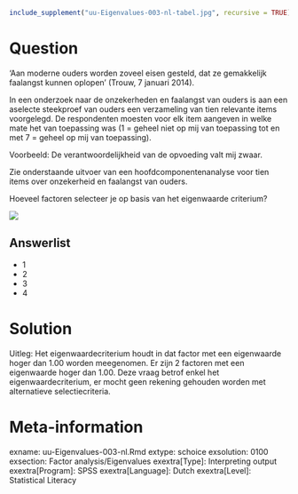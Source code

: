 ```r
include_supplement("uu-Eigenvalues-003-nl-tabel.jpg", recursive = TRUE)
```


Question
========
  
‘Aan moderne ouders worden zoveel eisen gesteld, dat ze gemakkelijk faalangst kunnen oplopen’ (Trouw, 7 januari 2014). 

In een onderzoek naar de onzekerheden en faalangst van ouders is aan een aselecte steekproef van ouders een verzameling van tien relevante items voorgelegd. De respondenten moesten voor elk item aangeven in welke mate het van toepassing was (1 = geheel niet op mij van toepassing tot en met 7 = geheel op mij van toepassing).

Voorbeeld: De verantwoordelijkheid van de opvoeding valt mij zwaar.

Zie onderstaande uitvoer van een hoofdcomponentenanalyse voor tien items over onzekerheid en faalangst van ouders. 

Hoeveel factoren selecteer je op basis van het eigenwaarde criterium?

![](uu-Eigenvalues-003-nl-tabel.jpg)


Answerlist
----------
* 1
* 2
* 3
* 4

Solution
========
  
Uitleg: Het eigenwaardecriterium houdt in dat factor met een eigenwaarde hoger dan 1.00 worden meegenomen. Er zijn 2 factoren met een eigenwaarde hoger dan 1.00. Deze vraag betrof enkel het eigenwaardecriterium, er mocht geen rekening gehouden worden met alternatieve selectiecriteria.

Meta-information
================
exname: uu-Eigenvalues-003-nl.Rmd
extype: schoice
exsolution: 0100
exsection: Factor analysis/Eigenvalues
exextra[Type]: Interpreting output
exextra[Program]: SPSS
exextra[Language]: Dutch
exextra[Level]: Statistical Literacy
